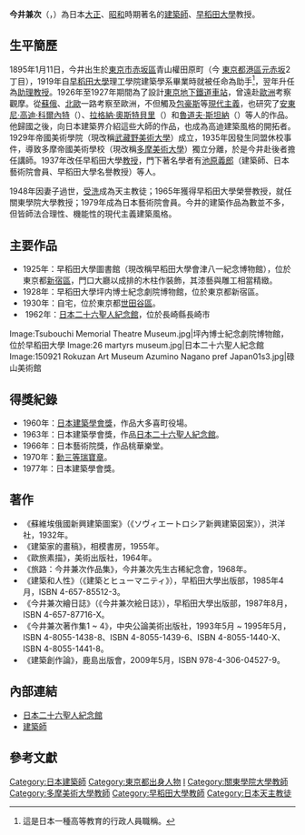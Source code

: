 '''今井兼次'''（{{jpn|j=今井 兼次|hg=いまい けんじ|rm=Imai Kenji}}，{{bd|1895年|1月11日|1987年|5月20日|catIdx=I}}）為日本[[大正|大正]]、[[昭和|昭和]]時期著名的[[建築師|建築師]]、[[早稻田大學|早稻田大學]]教授。

== 生平簡歷 ==
1895年1月11日，今井出生於[[東京市|東京市]][[赤坂區|赤坂區]]青山權田原町（今 [[東京都|東京都]][[港區_(東京都)|港區]][[元赤坂|元赤坂]]2丁目），1919年自[[早稻田大學|早稻田大學]]理工學院建築學系畢業時就被任命為助手<ref>這是日本一種高等教育的行政人員職稱。</ref>，翌年升任為[[助理教授|助理教授]]。1926年至1927年期間為了設計[[東京地下鐵道|東京地下鐵道]][[東京站|車站]]，曾遠赴[[歐洲|歐洲]]考察觀摩。從[[蘇維埃俄國|蘇俄]]、[[北歐|北歐]]一路考察至歐洲，不但觸及[[包豪斯|包豪斯]]等[[現代主義|現代主義]]，也研究了[[安東尼·高迪|安東尼·高迪·科爾內特]]（{{lang-ca|Antoni Gaudí i Cornet}}）、[[拉格納·奧斯特貝里|拉格納·奧斯特貝里]]（{{lang-sv|Ragnar Östberg}}）和[[魯道夫·斯坦納|魯道夫·斯坦納]]（{{lang-de|Rudolf Steiner}}）等人的作品。他歸國之後，向日本建築界介紹這些大師的作品，也成為高迪建築風格的開拓者。1929年帝國美術學院（現改稱[[武藏野美術大學|武藏野美術大學]]）成立，1935年因發生同盟休校事件，導致多摩帝國美術學校（現改稱[[多摩美術大學|多摩美術大學]]）獨立分離，於是今井赴後者擔任講師。1937年改任早稻田大學[[教授|教授]]，門下著名學者有[[池原義郎|池原義郎]]（建築師、日本藝術院會員、早稻田大學名譽教授）等人。

1948年因妻子過世，[[洗禮|受洗]]成為天主教徒；1965年獲得早稻田大學榮譽教授，就任關東學院大學教授；1979年成為日本藝術院會員。今井的建築作品為數並不多，但皆師法合理性、機能性的現代主義建築風格。

== 主要作品 ==
* 1925年：早稻田大學圖書館（現改稱早稻田大學會津八一紀念博物館），位於東京都[[新宿區|新宿區]]，門口大廳以成排的木柱作裝飾，其漆藝與雕工相當精緻。
* 1928年：早稻田大學坪内博士紀念劇院博物館，位於東京都新宿區。
* 1930年：自宅，位於東京都[[世田谷區|世田谷區]]。
* 1962年：[[日本二十六聖人紀念館|日本二十六聖人紀念館]]，位於長崎縣長崎市
<gallery>
Image:Tsubouchi Memorial Theatre Museum.jpg|坪內博士紀念劇院博物館，位於早稻田大學
Image:26 martyrs museum.jpg|日本二十六聖人紀念館
Image:150921 Rokuzan Art Museum Azumino Nagano pref Japan01s3.jpg|碌山美術館
</gallery>

== 得獎紀錄 ==
* 1960年：[[日本建築學會獎|日本建築學會獎]]，作品大多喜町役場。
* 1963年：日本建築學會獎，作品[[日本二十六聖人紀念館|日本二十六聖人紀念館]]。
* 1966年：日本藝術院獎，作品桃華樂堂。
* 1970年：[[瑞寶章|勳三等瑞寶章]]。
* 1977年：日本建築學會獎。

== 著作 ==
* 《蘇維埃俄國新興建築圖案》（{{ja}}《ソヴィエートロシア新興建築図案》），洪洋社，1932年。
* 《建築家的畫稿》，相模書房，1955年。
* 《歐旅素描》，美術出版社，1964年。
* 《旅路：今井兼次作品集》，今井兼次先生古稀紀念會，1968年。
* 《建築和人性》（{{ja}}《建築とヒューマニティ》），早稻田大學出版部，1985年4月，ISBN 4-657-85512-3。
* 《今井兼次繪日誌》（{{ja}}《今井兼次絵日誌》），早稻田大學出版部，1987年8月，ISBN 4-657-87716-X。
* 《今井兼次著作集1 ~ 4》，中央公論美術出版社，1993年5月 ~ 1995年5月，ISBN 4-8055-1438-8、ISBN 4-8055-1439-6、ISBN 4-8055-1440-X、ISBN 4-8055-1441-8。
* 《建築創作論》，鹿島出版會，2009年5月，ISBN 978-4-306-04527-9。

== 內部連結 ==
* [[日本二十六聖人紀念館|日本二十六聖人紀念館]]
* [[建築師|建築師]]

== 參考文獻 ==
<div class="references-small">
<references />
</div>

{{Authority control}}
[[Category:日本建築師|Category:日本建築師]]
[[Category:東京都出身人物|Category:東京都出身人物]]
[[Category:早稻田大學校友|I]]
[[Category:關東學院大學教師|Category:關東學院大學教師]]
[[Category:多摩美術大學教師|Category:多摩美術大學教師]]
[[Category:早稻田大學教師|Category:早稻田大學教師]]
[[Category:日本天主教徒|Category:日本天主教徒]]